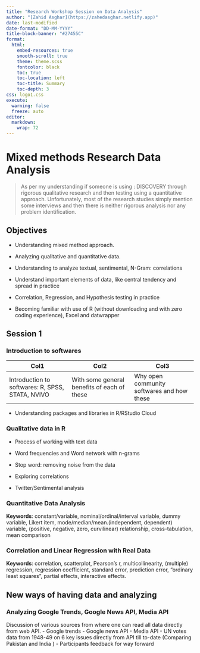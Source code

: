 ```yaml
---
title: "Research Workshop Session on Data Analysis"
author: "[Zahid Asghar](https://zahedasghar.netlify.app)"
date: last-modified
date-format: "DD-MM-YYYY"
title-block-banner: "#27455C"
format: 
  html:
    embed-resources: true
    smooth-scroll: true
    theme: theme.scss
    fontcolor: black
    toc: true
    toc-location: left
    toc-title: Summary
    toc-depth: 3
css: logo1.css
execute: 
  warning: false
  freeze: auto
editor: 
  markdown: 
    wrap: 72
---
```


# Mixed methods Research Data Analysis

> As per my understanding if someone is using : DISCOVERY through
> rigorous qualitative research and then testing using a quantitative
> approach. Unfortunately, most of the research studies simply mention
> some interviews and then there is neither rigorous analysis nor any
> problem identification.

## Objectives

-   Understanding mixed method approach.

-   Analyzing qualitative and quantitative data.

-   Understanding to analyze textual, sentimental, N-Gram: correlations

-   Understand important elements of data, like central tendency and
    spread in practice

-   Correlation, Regression, and Hypothesis testing in practice

-   Becoming familiar with use of R (without downloading and with zero
    coding experience), Excel and datwrapper

## Session 1


### Introduction to softwares

| Col1                                             | Col2                                        | Col3                                       |
|------------------|------------------|------------------|
| Introduction to softwares: R, SPSS, STATA, NVIVO | With some general benefits of each of these | Why open community softwares and how these |

-   Understanding packages and libraries in R/RStudio Cloud 

### Qualitative data in R

-   Process of working with text data

-   Word frequencies and Word network with n-grams

-   Stop word: removing noise from the data

-   Exploring correlations

-   Twitter/Sentimental analysis

### Quantitative Data Analysis

**Keywords**: constant/variable, nominal/ordinal/interval variable,
dummy variable, Likert item, mode/median/mean.(independent, dependent)
variable, (positive, negative, zero, curvilinear) relationship,
cross-tabulation, mean comparison

### Correlation and Linear Regression with Real Data

**Keywords**: correlation, scatterplot, Pearson's r, multicollinearity,
(multiple) regression, regression coefficient, standard error,
prediction error, "ordinary least squares", partial effects, interactive
effects.

## New ways of having data and analyzing

### Analyzing Google Trends, Google News API, Media API

Discussion of various sources from where one can read all data directly
from web API. - Google trends - Google news API - Media API - UN votes
data from 1948-49 on 6 key issues directly from API till to-date
(Comparing Pakistan and India ) - Participants feedback for way forward
